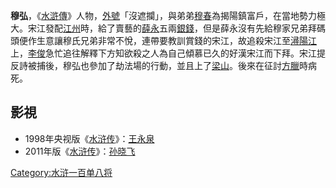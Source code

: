 {{unreferenced|time=2019-06-14T13:33:04+00:00}}
{{水浒人物 |
 人物姓名 = 穆弘 |
 座次 = 24，天究星 |
 星名 = 天究星 |
 绰号 = 沒遮攔 |
 身份 = 富戶 |
 使用兵器 = -{朴刀}- |
 梁山职司 =  馬軍八虎騎兼先鋒使|
 出场回目 = 037 |
 赞诗 = 面似銀盆身似玉，<br />頭圓眼細眉單，<br />威風凜凜逼人寒。<br />靈官離斗府，<br />佑聖下天關。<br />武藝高強心膽大，<br />陣前不肯空還，<br />攻城野戰奪旗旛。<br />穆弘真壯士，<br />人號沒遮攔。
}}
'''穆弘'''，《[[水滸傳|水滸傳]]》人物，[[外號|外號]]「沒遮攔」，與弟弟[[穆春|穆春]]為揭陽鎮富戶，在當地勢力極大。宋江發配[[江州|江州]]時，給了賣藝的[[薛永|薛永]]五兩[[銀錢|銀錢]]，但是薛永沒有先給穆家兄弟拜碼頭便作生意讓穆氏兄弟非常不悅，連帶要教訓賞錢的宋江，故追殺宋江至[[潯陽江|潯陽江]]上，[[李俊_(水浒传)|李俊]]急忙追往解釋下方知欲殺之人為自己傾慕已久的好漢宋江而下拜。宋江提反詩被捕後，穆弘也參加了劫法場的行動，並且上了[[梁山|梁山]]。後來在征討[[方臘|方臘]]時病死。

== 影視 ==
*1998年央视版《[[水浒传_(1998年电视剧)|水浒传]]》：[[王永泉_(演员)|王永泉]]
*2011年版《[[水浒传_(2011年电视剧)|水浒传]]》：[[孙晓飞|孙晓飞]]

{{大宋宣和遺事}}
{{梁山泊八虎騎兼先鋒使}}
{{108将}}

[[Category:水浒一百单八将|Category:水浒一百单八将]]